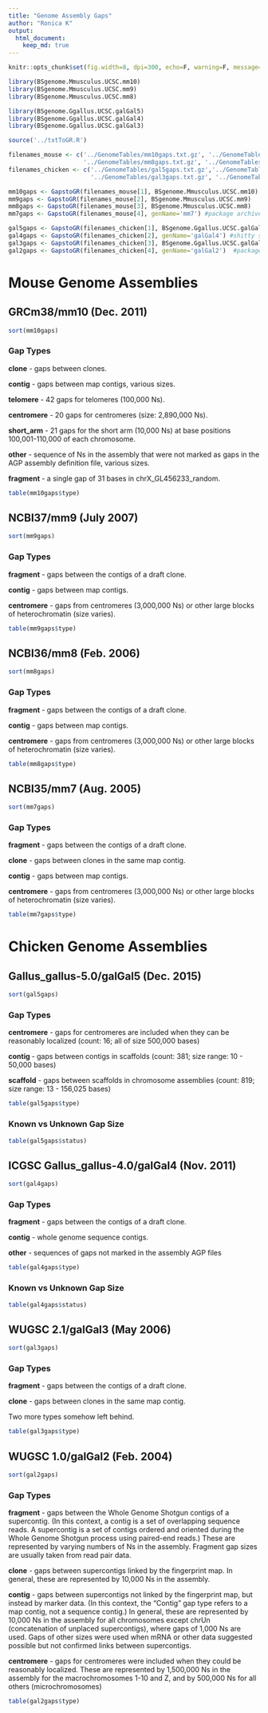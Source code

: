 ```yaml
---
title: "Genome Assembly Gaps"
author: "Ronica K"
output: 
  html_document:
    keep_md: true
---
```


```r
knitr::opts_chunk$set(fig.width=8, dpi=300, echo=F, warning=F, message=F, cache=F)
```

```r
library(BSgenome.Mmusculus.UCSC.mm10)
library(BSgenome.Mmusculus.UCSC.mm9)
library(BSgenome.Mmusculus.UCSC.mm8)

library(BSgenome.Ggallus.UCSC.galGal5)
library(BSgenome.Ggallus.UCSC.galGal4)
library(BSgenome.Ggallus.UCSC.galGal3)

source('../txtToGR.R')

filenames_mouse <- c('../GenomeTables/mm10gaps.txt.gz', '../GenomeTables/mm9gaps.txt.gz',
                     '../GenomeTables/mm8gaps.txt.gz', '../GenomeTables/mm7gaps.txt.gz')
filenames_chicken <- c('../GenomeTables/gal5gaps.txt.gz','../GenomeTables/gal4gaps.txt.gz',
                       '../GenomeTables/gal3gaps.txt.gz', '../GenomeTables/gal2gaps.txt.gz')

mm10gaps <- GapstoGR(filenames_mouse[1], BSgenome.Mmusculus.UCSC.mm10)
mm9gaps <- GapstoGR(filenames_mouse[2], BSgenome.Mmusculus.UCSC.mm9)
mm8gaps <- GapstoGR(filenames_mouse[3], BSgenome.Mmusculus.UCSC.mm8)
mm7gaps <- GapstoGR(filenames_mouse[4], genName='mm7') #package archived

gal5gaps <- GapstoGR(filenames_chicken[1], BSgenome.Ggallus.UCSC.galGal5)
gal4gaps <- GapstoGR(filenames_chicken[2], genName='galGal4') #shitty shit
gal3gaps <- GapstoGR(filenames_chicken[3], BSgenome.Ggallus.UCSC.galGal3)
gal2gaps <- GapstoGR(filenames_chicken[4], genName='galGal2')  #package archived
```

# Mouse Genome Assemblies

## GRCm38/mm10 (Dec. 2011)

```r
sort(mm10gaps)
```

### Gap Types

__clone__ - gaps between clones.

__contig__ - gaps between map contigs, various sizes.

__telomere__ - 42 gaps for telomeres (100,000 Ns).

__centromere__ - 20 gaps for centromeres (size: 2,890,000 Ns).

__short_arm__ - 21 gaps for the short arm (10,000 Ns) at base positions 100,001-110,000 of each chromosome.

__other__ - sequence of Ns in the assembly that were not marked as gaps in the AGP assembly definition file, various sizes.

__fragment__ - a single gap of 31 bases in chrX_GL456233_random.


```r
table(mm10gaps$type)
```

## NCBI37/mm9 (July 2007)

```r
sort(mm9gaps)
```

### Gap Types

__fragment__ - gaps between the contigs of a draft clone.

__contig__ - gaps between map contigs.

__centromere__ - gaps from centromeres (3,000,000 Ns) or other large blocks of heterochromatin (size varies).

```r
table(mm9gaps$type)
```

## NCBI36/mm8 (Feb. 2006)

```r
sort(mm8gaps)
```

### Gap Types

__fragment__ - gaps between the contigs of a draft clone.

__contig__ - gaps between map contigs.

__centromere__ - gaps from centromeres (3,000,000 Ns) or other large blocks of heterochromatin (size varies).


```r
table(mm8gaps$type)
```

## NCBI35/mm7 (Aug. 2005)

```r
sort(mm7gaps)
```

### Gap Types

__fragment__ - gaps between the contigs of a draft clone.

__clone__ - gaps between clones in the same map contig.

__contig__ - gaps between map contigs.

__centromere__ - gaps from centromeres (3,000,000 Ns) or other large blocks of heterochromatin (size varies).


```r
table(mm7gaps$type)
```


# Chicken Genome Assemblies

## Gallus_gallus-5.0/galGal5 (Dec. 2015)

```r
sort(gal5gaps)
```

### Gap Types

__centromere__ - gaps for centromeres are included when they can be reasonably localized (count: 16; all of size 500,000 bases)

__contig __ - gaps between contigs in scaffolds (count: 381; size range: 10 - 50,000 bases)

__scaffold__ - gaps between scaffolds in chromosome assemblies (count: 819; size range: 13 - 156,025 bases)

```r
table(gal5gaps$type)
```

### Known vs Unknown Gap Size

```r
table(gal5gaps$status)
```

## ICGSC Gallus_gallus-4.0/galGal4 (Nov. 2011)

```r
sort(gal4gaps)
```

### Gap Types

__fragment__ - gaps between the contigs of a draft clone. 

__contig__ - whole genome sequence contigs.

__other__ - sequences of gaps not marked in the assembly AGP files

```r
table(gal4gaps$type)
```

### Known vs Unknown Gap Size

```r
table(gal4gaps$status)
```

## WUGSC 2.1/galGal3 (May 2006)

```r
sort(gal3gaps)
```

### Gap Types

__fragment__ - gaps between the contigs of a draft clone. 

__clone__ - gaps between clones in the same map contig.

Two more types somehow left behind.

```r
table(gal3gaps$type)
```

## WUGSC 1.0/galGal2 (Feb. 2004)

```r
sort(gal2gaps)
```

### Gap Types

__fragment__ - gaps between the Whole Genome Shotgun contigs of a supercontig. (In this context, a contig is a set of overlapping sequence reads. A supercontig is a set of contigs ordered and oriented during the Whole Genome Shotgun process using paired-end reads.) 
These are represented by varying numbers of Ns in the assembly. Fragment gap sizes are usually taken from read pair data.

__clone__ - gaps between supercontigs linked by the fingerprint map. In general, these are represented by 10,000 Ns in the assembly.

__contig__ - gaps between supercontigs not linked by the fingerprint map, but instead by marker data. (In this context, the "Contig" gap type refers to a map contig, not a sequence contig.) In general, these are represented by 10,000 Ns in the assembly for all chromosomes except chrUn (concatenation of unplaced supercontigs), where gaps of 1,000 Ns are used. Gaps of other sizes were used when mRNA or other data suggested possible but not confirmed links between supercontigs.

__centromere__ - gaps for centromeres were included when they could be reasonably localized. These are represented by 1,500,000 Ns in the assembly for the macrochromosomes 1-10 and Z, and by 500,000 Ns for all others (microchromosomes)


```r
table(gal2gaps$type)
```
